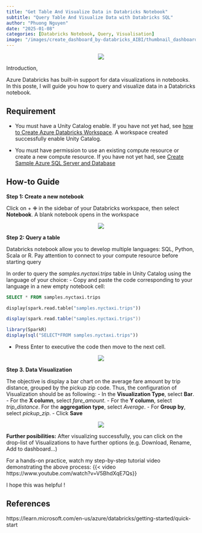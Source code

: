 ```yaml
---
title: "Get Table And Visualize Data in Databricks Notebook"
subtitle: "Query Table And Visualize Data with Databricks SQL"
author: "Phuong Nguyen"
date: "2025-01-08"
categories: [Databricks Notebook, Query, Visualisation]
image: "/images/create_dashboard_by-databricks_AIBI/thumbnail_dashboardAIBI.png" 
---
```


<center><img src="/images/get_table_visualize_data_with_databricks_SQL/intro_visualize.webp"></center>

Introduction,

Azure Databricks has built-in support for data visualizations in notebooks. In this poste, I will guide you how to query and visualize data in a Databricks notebook.

## Requirement

- You must have a Unity Catalog enable. If you have not yet had, see [how to Create Azure Databricks Workspace](https://www.youtube.com/watch?v=5BQdYEAQEos). A workspace created successfully enable Unity Catalog.

- You must have permission to use an existing compute resource or create a new compute resource. If you have not yet had, see [Create Sample Azure SQL Server and Database](https://www.youtube.com/watch?v=o4L09cLaUXo)

## How-to Guide

**Step 1: Create a new notebook**

Click on + ✙ in the sidebar of your Databricks workspace, then select **Notebook**. A blank notebook opens in the workspace

<center><img src="/images/get_table_visualize_data_with_databricks_SQL/Step1.png"></center>

**Step 2: Query a table**

Databricks notebook allow you to develop multiple languages: SQL, Python, Scala or R. 
Pay attention to connect to your compute resource before starting query

In order to query the *samples.nyctaxi.trips* table in Unity Catalog using the language of your choice:
- Copy and paste the code corresponding to your language in a new empty notebook cell:

```SQL
SELECT * FROM samples.nyctaxi.trips
```

```Python
display(spark.read.table("samples.nyctaxi.trips"))
```

```Scala
display(spark.read.table("samples.nyctaxi.trips"))
```

```R
library(SparkR)
display(sql("SELECT*FROM samples.nyctaxi.trips"))
```

- Press Enter to executive the code then move to the next cell.

<center><img src="/images/get_table_visualize_data_with_databricks_SQL/Step2.png"></center>

**Step 3. Data Visualization**

The objective is display a bar chart on the average fare amount by trip distance, grouped by the pickup zip code. Thus, the configuration of Visualization should be as following:
-	In the **Visualization Type**, select **Bar**.
-	For the **X column**, select *fare_amount*.
-	For the **Y column**, select *trip_distance*. For the **aggregation type**, select *Average*.
-	For **Group by**, select *pickup_zip*.
-	Click **Save**

<center><img src="/images/get_table_visualize_data_with_databricks_SQL/Step3.png"></center>

**Further posibilities:**
After visualizing successfully, you can click on the drop-list of Visualizations to have further options (e.g. Download, Rename, Add to dashboard…)

For a hands-on practice, watch my step-by-step tutorial video demonstrating the above process:
{{< video  https://www.youtube.com/watch?v=V5BhdXqE7Qs}}

I hope this was helpful !

## References
https://learn.microsoft.com/en-us/azure/databricks/getting-started/quick-start


